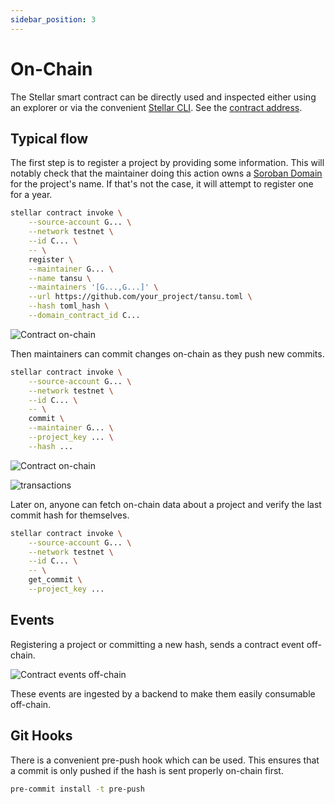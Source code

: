 ```yaml
---
sidebar_position: 3
---
```


# On-Chain

The Stellar smart contract can be directly used and inspected either using an explorer or via the convenient [Stellar CLI](https://github.com/stellar/stellar-cli). See the [contract address](./dapps_and_contracts.mdx).

## Typical flow

The first step is to register a project by providing some information. This will notably check that the maintainer doing this action owns a [Soroban Domain](https://sorobandomains.org/) for the project's name. If that's not the case, it will attempt to register one for a year.

```bash
stellar contract invoke \
	--source-account G... \
	--network testnet \
	--id C... \
	-- \
	register \
	--maintainer G... \
	--name tansu \
	--maintainers '[G...,G...]' \
	--url https://github.com/your_project/tansu.toml \
	--hash toml_hash \
	--domain_contract_id C...
```

![Contract on-chain](/assets/contract.png)

Then maintainers can commit changes on-chain as they push new commits.

```bash
stellar contract invoke \
    --source-account G... \
    --network testnet \
    --id C... \
    -- \
    commit \
    --maintainer G... \
    --project_key ... \
    --hash ...
```

![Contract on-chain](/assets/storage.png)

![transactions](/assets/transactions.png)

Later on, anyone can fetch on-chain data about a project and verify the last commit hash for themselves.

```bash
stellar contract invoke \
    --source-account G... \
    --network testnet \
    --id C... \
    -- \
    get_commit \
    --project_key ...
```

## Events

Registering a project or committing a new hash, sends a contract event off-chain.

![Contract events off-chain](/assets/events.png)

These events are ingested by a backend to make them easily consumable off-chain.

## Git Hooks

There is a convenient pre-push hook which can be used. This ensures that a commit is only pushed if the hash is sent properly on-chain first.

```bash
pre-commit install -t pre-push
```
